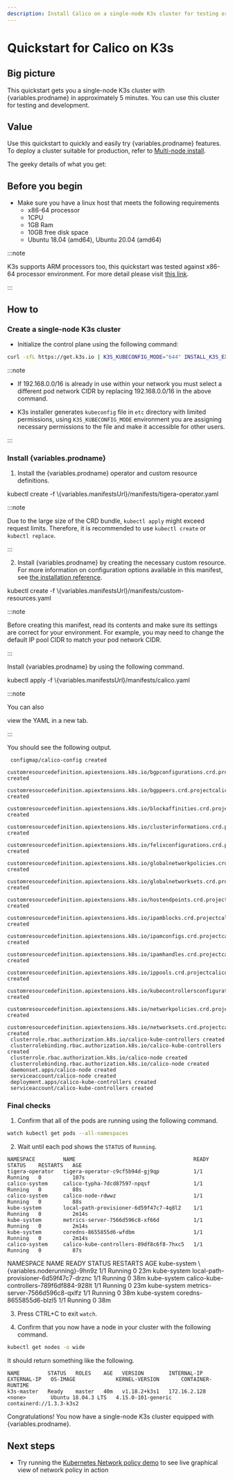 ```yaml
---
description: Install Calico on a single-node K3s cluster for testing or development in under 5 minutes.
---
```



# Quickstart for Calico on K3s


## Big picture

This quickstart gets you a single-node K3s cluster with {variables.prodname}
in approximately 5 minutes. You can use this cluster for testing and
development.

## Value

Use this quickstart to quickly and easily try {variables.prodname} features. To deploy a cluster suitable for production, refer to [Multi-node install](multi-node-install.mdx).

The geeky details of what you get:

<GeekDetails
  prodname='{variables.prodname}'
  details='Policy:Calico,IPAM:Calico,CNI:Calico,Overlay:VXLAN,Routing:Calico,Datastore:Kubernetes'
/>

## Before you begin

- Make sure you have a linux host that meets the following requirements
  - x86-64 processor
  - 1CPU
  - 1GB Ram
  - 10GB free disk space
  - Ubuntu 18.04 (amd64), Ubuntu 20.04 (amd64)

:::note

K3s supports ARM processors too, this quickstart was tested against x86-64 processor environment.
For more detail please visit [this link](https://rancher.com/docs/k3s/latest/en/installation/installation-requirements/#operating-systems).

:::

## How to

### Create a single-node K3s cluster

- Initialize the control plane using the following command:

```bash
curl -sfL https://get.k3s.io | K3S_KUBECONFIG_MODE="644" INSTALL_K3S_EXEC="--flannel-backend=none --cluster-cidr=192.168.0.0/16 --disable-network-policy --disable=traefik" sh -
```

:::note

- If 192.168.0.0/16 is already in use within your network you must select a different pod network
CIDR by replacing 192.168.0.0/16 in the above command.

- K3s installer generates `kubeconfig` file in `etc` directory with limited permissions, using `K3S_KUBECONFIG_MODE` environment
you are assigning necessary permissions to the file and make it accessible for other users.


:::

### Install {variables.prodname}

   <Tabs>
<TabItem label="Operator" value="Operator-0">

1. Install the {variables.prodname} operator and custom resource definitions.

<CodeBlock language='bash'>
kubectl create -f \{variables.manifestsUrl}/manifests/tigera-operator.yaml
</CodeBlock>

:::note

Due to the large size of the CRD bundle, `kubectl apply` might exceed request limits. Therefore, it is recommended to use `kubectl create` or `kubectl replace`.

:::

2. Install {variables.prodname} by creating the necessary custom resource. For more information on configuration options available in this manifest, see [the installation reference](../../../reference/installation/api.mdx).

<CodeBlock language='bash'>
kubectl create -f \{variables.manifestsUrl}/manifests/custom-resources.yaml
</CodeBlock>

:::note

Before creating this manifest, read its contents and make sure its settings are correct for your environment. For example,
you may need to change the default IP pool CIDR to match your pod network CIDR.

:::

</TabItem>
<TabItem label="Manifest" value="Manifest-1">

Install {variables.prodname} by using the following command.

<CodeBlock language='bash'>
kubectl apply -f \{variables.manifestsUrl}/manifests/calico.yaml
</CodeBlock>

:::note

You can also
<Link to={variables.manifestsUrl + '/manifests/calico.yaml'}>view the YAML in a new tab</Link>.

:::

You should see the following output.

```
 configmap/calico-config created
 customresourcedefinition.apiextensions.k8s.io/bgpconfigurations.crd.projectcalico.org created
 customresourcedefinition.apiextensions.k8s.io/bgppeers.crd.projectcalico.org created
 customresourcedefinition.apiextensions.k8s.io/blockaffinities.crd.projectcalico.org created
 customresourcedefinition.apiextensions.k8s.io/clusterinformations.crd.projectcalico.org created
 customresourcedefinition.apiextensions.k8s.io/felixconfigurations.crd.projectcalico.org created
 customresourcedefinition.apiextensions.k8s.io/globalnetworkpolicies.crd.projectcalico.org created
 customresourcedefinition.apiextensions.k8s.io/globalnetworksets.crd.projectcalico.org created
 customresourcedefinition.apiextensions.k8s.io/hostendpoints.crd.projectcalico.org created
 customresourcedefinition.apiextensions.k8s.io/ipamblocks.crd.projectcalico.org created
 customresourcedefinition.apiextensions.k8s.io/ipamconfigs.crd.projectcalico.org created
 customresourcedefinition.apiextensions.k8s.io/ipamhandles.crd.projectcalico.org created
 customresourcedefinition.apiextensions.k8s.io/ippools.crd.projectcalico.org created
 customresourcedefinition.apiextensions.k8s.io/kubecontrollersconfigurations.crd.projectcalico.org created
 customresourcedefinition.apiextensions.k8s.io/networkpolicies.crd.projectcalico.org created
 customresourcedefinition.apiextensions.k8s.io/networksets.crd.projectcalico.org created
 clusterrole.rbac.authorization.k8s.io/calico-kube-controllers created
 clusterrolebinding.rbac.authorization.k8s.io/calico-kube-controllers created
 clusterrole.rbac.authorization.k8s.io/calico-node created
 clusterrolebinding.rbac.authorization.k8s.io/calico-node created
 daemonset.apps/calico-node created
 serviceaccount/calico-node created
 deployment.apps/calico-kube-controllers created
 serviceaccount/calico-kube-controllers created
```

</TabItem>
   </Tabs>

### Final checks

1. Confirm that all of the pods are running using the following command.

```bash
watch kubectl get pods --all-namespaces
```

2. Wait until each pod shows the `STATUS` of `Running`.

<Tabs>
<TabItem label="Operator" value="Operator-2">

```
NAMESPACE         NAME                                      READY   STATUS    RESTARTS   AGE
tigera-operator   tigera-operator-c9cf5b94d-gj9qp           1/1     Running   0          107s
calico-system     calico-typha-7dcd87597-npqsf              1/1     Running   0          88s
calico-system     calico-node-rdwwz                         1/1     Running   0          88s
kube-system       local-path-provisioner-6d59f47c7-4q8l2    1/1     Running   0          2m14s
kube-system       metrics-server-7566d596c8-xf66d           1/1     Running   0          2m14s
kube-system       coredns-8655855d6-wfdbm                   1/1     Running   0          2m14s
calico-system     calico-kube-controllers-89df8c6f8-7hxc5   1/1     Running   0          87s
```

</TabItem>
<TabItem label="Manifest" value="Manifest-3">

<CodeBlock language=''>
NAMESPACE     NAME                                       READY   STATUS    RESTARTS   AGE
kube-system   \{variables.noderunning}-9hn9z                          1/1     Running   0          23m
kube-system   local-path-provisioner-6d59f47c7-drznc     1/1     Running   0          38m
kube-system   calico-kube-controllers-789f6df884-928lt   1/1     Running   0          23m
kube-system   metrics-server-7566d596c8-qxlfz            1/1     Running   0          38m
kube-system   coredns-8655855d6-blzl5                    1/1     Running   0          38m
</CodeBlock>

</TabItem>
</Tabs>

3. Press CTRL+C to exit `watch`.

4. Confirm that you now have a node in your cluster with the
   following command.

```bash
kubectl get nodes -o wide
```

It should return something like the following.

```
NAME         STATUS   ROLES    AGE   VERSION        INTERNAL-IP    EXTERNAL-IP   OS-IMAGE             KERNEL-VERSION       CONTAINER-RUNTIME
k3s-master   Ready    master   40m   v1.18.2+k3s1   172.16.2.128   <none>        Ubuntu 18.04.3 LTS   4.15.0-101-generic   containerd://1.3.3-k3s2
```

Congratulations! You now have a single-node K3s cluster
equipped with {variables.prodname}.

## Next steps

- Try running the [Kubernetes Network policy demo](../../../network-policy/get-started/kubernetes-policy/kubernetes-demo.mdx) to see live graphical view of network policy in action
